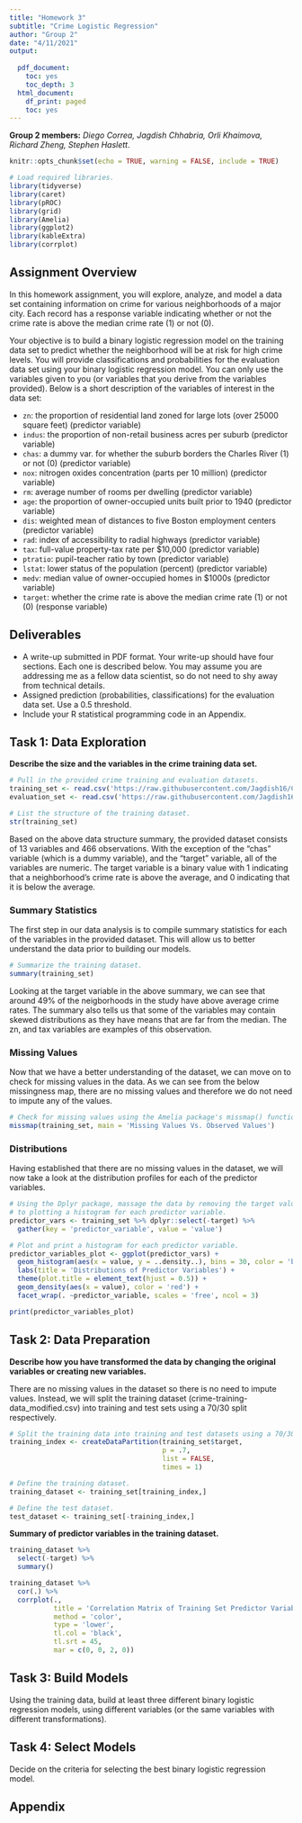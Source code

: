 ```yaml
---
title: "Homework 3"
subtitle: "Crime Logistic Regression"
author: "Group 2"
date: "4/11/2021"
output:
  
  pdf_document:
    toc: yes
    toc_depth: 3
  html_document:
    df_print: paged
    toc: yes
---
```


**Group 2 members:** _Diego Correa, Jagdish Chhabria, Orli Khaimova, Richard Zheng, Stephen Haslett_.

```r
knitr::opts_chunk$set(echo = TRUE, warning = FALSE, include = TRUE)

# Load required libraries.
library(tidyverse)
library(caret)
library(pROC)
library(grid)
library(Amelia)
library(ggplot2)
library(kableExtra)
library(corrplot)
```


## Assignment Overview

In this homework assignment, you will explore, analyze, and model a data set containing information on crime for various neighborhoods of a major city. Each record has a response variable indicating whether or not the crime rate is above the median crime rate (1) or not (0).

Your objective is to build a binary logistic regression model on the training data set to predict whether the neighborhood will be at risk for high crime levels. You will provide classifications and probabilities for the evaluation data set using your binary logistic regression model. You can only use the variables given to you (or variables that you derive from the variables provided). Below is a short description of the variables of interest in the data set:

* `zn`: the proportion of residential land zoned for large lots (over 25000 square feet) (predictor variable)
* `indus`: the proportion of non-retail business acres per suburb (predictor variable)
* `chas`: a dummy var. for whether the suburb borders the Charles River (1) or not (0) (predictor variable)
* `nox`: nitrogen oxides concentration (parts per 10 million) (predictor variable)
* `rm`: average number of rooms per dwelling (predictor variable)
* `age`: the proportion of owner-occupied units built prior to 1940 (predictor variable)
* `dis`: weighted mean of distances to five Boston employment centers (predictor variable)
* `rad`: index of accessibility to radial highways (predictor variable)
* `tax`: full-value property-tax rate per $10,000 (predictor variable)
* `ptratio`: pupil-teacher ratio by town (predictor variable)
* `lstat`: lower status of the population (percent) (predictor variable)
* `medv`: median value of owner-occupied homes in $1000s (predictor variable)
* `target`: whether the crime rate is above the median crime rate (1) or not (0) (response variable)

\clearpage

## Deliverables

* A write-up submitted in PDF format. Your write-up should have four sections. Each one is described below. You may assume you are addressing me as a fellow data scientist, so do not need to shy away from technical details.
* Assigned prediction (probabilities, classifications) for the evaluation data set. Use a 0.5 threshold.
* Include your R statistical programming code in an Appendix.

## Task 1: Data Exploration

**Describe the size and the variables in the crime training data set.**

```r
# Pull in the provided crime training and evaluation datasets.
training_set <- read.csv('https://raw.githubusercontent.com/Jagdish16/CUNY_DATA_621/main/homework%203/crime-training-data_modified.csv')
evaluation_set <- read.csv('https://raw.githubusercontent.com/Jagdish16/CUNY_DATA_621/main/homework%203/crime-evaluation-data_modified.csv')

# List the structure of the training dataset.
str(training_set)
```

Based on the above data structure summary, the provided dataset consists of 13 variables and 466 observations. With the exception of the
"chas" variable (which is a dummy variable), and the "target" variable, all of the variables are numeric. The target variable is a binary value with 1 indicating that a neighborhood's crime rate is above the average, and 0 indicating that it is below the average.

### Summary Statistics

The first step in our data analysis is to compile summary statistics for each of the variables in the provided dataset. This will allow us to better understand the data prior to building our models.

```r
# Summarize the training dataset.
summary(training_set)
```

Looking at the target variable in the above summary, we can see that around 49% of the neigborhoods in the study have above average crime rates. The summary also tells us that some of the variables may contain skewed distributions as they have means that are far from the median. The zn, and tax variables are examples of this observation.

\clearpage

### Missing Values

Now that we have a better understanding of the dataset, we can move on to check for missing values in the data. As we can see from the below missingness map, there are no missing values and therefore we do not need to impute any of the values.

```r
# Check for missing values using the Amelia package's missmap() function.
missmap(training_set, main = 'Missing Values Vs. Observed Values')
```

### Distributions

Having established that there are no missing values in the dataset, we will now take a look at the distribution profiles for each of the predictor variables.

```r
# Using the Dplyr package, massage the data by removing the target value prior
# to plotting a histogram for each predictor variable.
predictor_vars <- training_set %>% dplyr::select(-target) %>%
  gather(key = 'predictor_variable', value = 'value')

# Plot and print a histogram for each predictor variable.
predictor_variables_plot <- ggplot(predictor_vars) +
  geom_histogram(aes(x = value, y = ..density..), bins = 30, color = 'blue') +
  labs(title = 'Distributions of Predictor Variables') +
  theme(plot.title = element_text(hjust = 0.5)) +
  geom_density(aes(x = value), color = 'red') +
  facet_wrap(. ~predictor_variable, scales = 'free', ncol = 3)

print(predictor_variables_plot)
```




## Task 2: Data Preparation

**Describe how you have transformed the data by changing the original variables or creating new variables.**

There are no missing values in the dataset so there is no need to impute values. Instead, we will split the training dataset (crime-training-data_modified.csv) into training and test sets using a 70/30 split respectively.

```r
# Split the training data into training and test datasets using a 70/30 split ratio.
training_index <- createDataPartition(training_set$target,
                                      p = .7,
                                      list = FALSE,
                                      times = 1)

# Define the training dataset.
training_dataset <- training_set[training_index,]

# Define the test dataset.
test_dataset <- training_set[-training_index,]
```

**Summary of predictor variables in the training dataset.**

```r
training_dataset %>%
  select(-target) %>%
  summary()
```


```r
training_dataset %>%
  cor(.) %>%
  corrplot(.,
           title = 'Correlation Matrix of Training Set Predictor Variables',
           method = 'color',
           type = 'lower',
           tl.col = 'black',
           tl.srt = 45,
           mar = c(0, 0, 2, 0))
```



## Task 3: Build Models

Using the training data, build at least three different binary logistic regression models, using different variables (or the same variables with different transformations).


## Task 4: Select Models

Decide on the criteria for selecting the best binary logistic regression model.


## Appendix
